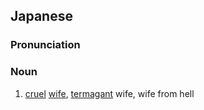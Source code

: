 ==Japanese==
{{ja-kanjitab|おに|よめ|yomi=k}}

===Pronunciation===
{{ja-pron|おによめ|y=k}}

===Noun===
{{ja-noun|おによめ}}

# [[cruel]] [[wife]], [[termagant]] wife, wife from hell